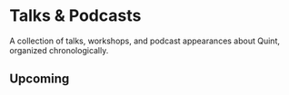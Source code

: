 
# Talks & Podcasts

A collection of talks, workshops, and podcast appearances about Quint, organized chronologically.

<VideoEmbed
  videoId="IL0ayQDTuIk"
  title="Introdução à Linguagem Quint [Portuguese]"
  presenter="Gabriela Moreira"
  event="Esquenta SE4FP"
  date="2025"
/>

<VideoEmbed
  videoId="4yaIyGbRcG5dBSGSaD3gCa"
  title="Func Prog Podcast Episode"
  presenter="Gabriela Moreira and Christoffer Ekeroth"
  event="Func Prog Podcast"
  date="2025"
  platform="spotify"
/>

<VideoEmbed
  videoId="ww046k3L2vY"
  title="Live Coding with Quint"
  presenter="Gabriela Moreira and Chad Fowler"
  event="BlueYard Capital"
  date="2025"
/>

<VideoEmbed
  videoId="ND0xkgGDlBQ"
  title="Quint Launch Party"
  presenter="Gabriela Moreira"
  event="Quint's Launch Online Event"
  date="2025"
/>

<VideoEmbed
  videoId="QnmreTnSaeI"
  title="Quint: A modern and executable specification language"
  presenter="Gabriela Moreira and Diego Torres"
  event="MACROCOSM"
  date="2025"
/>

<VideoEmbed
  videoId="6a3AYcLbHlc"
  title="Specification and Model-checking of the ZKsync Governance Protocol"
  presenter="Igor Konnov"
  event="DeFi Security Summit"
  date="2024"
/>

<VideoEmbed
  videoId="_2A_6vPM8AA"
  title="Modelling and analysis of Starknet decentralization protocols in Quint"
  presenter="Josef Widder"
  event="StarknetCC"
  date="2024"
/>

<VideoEmbed
  videoId="hL4q4yWS1W8"
  title="The 3 Body Problem of Rollups"
  presenter="Adi Seredinschi"
  event="Nebular Summit"
  date="2024"
/>

<VideoEmbed
  videoId="gUhSK1u7oME"
  title="CosmWasm Contract Security"
  presenter="Ivan Gavran"
  event="AwesomWasm Hackathon"
  date="2024"
/>

<VideoEmbed
  videoId="OZIX8rs-kOA"
  title="Quint Language"
  presenter="Igor Konnov"
  event="Cosmoverse"
  date="2023"
/>

<VideoEmbed
  videoId="c4BQ7v-CQfk"
  title="Quint - Protocol Specifications Made Executable"
  presenter="Zarko Milosevic"
  event="ConsensusDays"
  date="2023"
/>

## Upcoming

<UpcomingTalk
  presenter="Ivan Gavran"
  event="Runtime Verification (RVCase)"
  eventUrl="https://rv25.isec.tugraz.at/"
  location="Graz, Austria"
  date="Sep 15, 2025"
/>

<UpcomingTalk
  presenter="Ivan Gavran"
  event="Cosmoverse"
  eventUrl="https://cosmoverse.org/"
  location="Split, Croatia"
  date="Oct 30 - Nov 1, 2025"
/>

